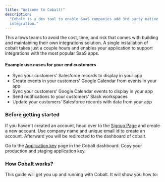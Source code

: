 ```yaml
---
title: "Welcome to Cobalt!"
description:
  "Cobalt is a dev tool to enable SaaS companies add 3rd party native
  integration."
---
```


This allows teams to avoid the cost, time, and risk that comes with building and
maintaining their own integrations solution. A single installation of cobalt
takes just a couple hours and enables your application to support integrations
with the most popular SaaS apps.

#### Example use cases for your end customers

- Sync your customers' Salesforce records to display in your app
- Create events in your customers' Google Calendar from events in your app
- Sync your customers' Google Calendar events to display in your app
- Send notifications to your customers' Slack workspaces
- Update your customers' Salesforce records with data from your app

### Before getting started

If you haven't created an account, head over to the
[Signup Page](https://gocobalt.io/sign-up) and create a new account. Use company
name and unique email id to create an account. Afterward you will be redirected
to the dashboard of cobalt.

Go to the [Application key](https://gocobalt.io) page in the Cobalt dashboard.
Copy your production and staging application key.

### How Cobalt works?

This guide will get you up and running with Cobalt. It will show you how to:

<CardGroup>

<Card
  title="Setup App events"
  icon="gear"
  href="/cobalt/getting-started/setup-app-events"
/>
<Card
  title="Enable & configure Apps"
  icon="toggle-on"
  href="/cobalt/getting-started/enable-and-configure-app"
/>
<Card
  title="Create a linked account"
  icon="link"
  href="/cobalt/getting-started/create-a-linked-account"
/>
<Card
  title="Add to integrations your frontend application"
  icon="laptop-code"
  href="/cobalt/getting-started/add-to-your-frontend"
/>

</CardGroup>

